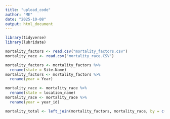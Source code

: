```yaml
---
title: "upload_code"
author: "ME"
date: "2025-10-08"
output: html_document
---
```


```r
library(tidyverse)
library(lubridate)
```

```r
mortality_factors <- read.csv("mortality_factors.csv")
mortality_race <- read.csv("mortality_race.CSV")
```

```r
mortality_factors <- mortality_factors %>%
  rename(state = Site.Name)
mortality_factors <- mortality_factors %>%
  rename(year = Year)

mortality_race <- mortality_race %>%
  rename(state = location_name)
mortality_race <- mortality_race %>%
  rename(year = year_id)
```



```r
mortality_total <- left_join(mortality_factors, mortality_race, by = c("state", "year"))
```


